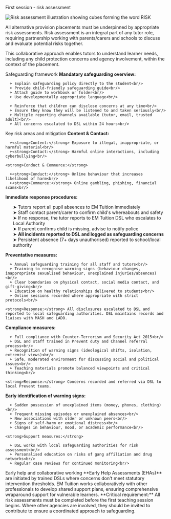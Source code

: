 First session - risk assessment
<div style={{ display: 'flex', alignItems: 'flex-start', gap: '20px', marginBottom: 24, flexWrap: 'wrap' }}>
  <img src="https://emtuition.mintlify.app/images/risk1.webp" alt="Risk assessment illustration showing cubes forming the word RISK" style={{ width: '200px', height: 'auto', flexShrink: 0 }} />
  <div style={{ flex: 1, minWidth: '300px' }}>
    <p>All alternative provision placements must be underpinned by appropriate risk assessments. Risk assessment is an integral part of any tutor role, requiring partnership working with parents/carers and schools to discuss and evaluate potential risks together.</p>
    <p>This collaborative approach enables tutors to understand learner needs, including any child protection concerns and agency involvement, within the context of the placement.</p>
  </div>
</div>
Safeguarding framework
<CardGroup cols={2}>
  <Card title="First lesson requirements" icon="shield-check">
    <strong>Mandatory safeguarding overview:</strong>
    
      ➤ Explain safeguarding policy directly to the student<br/>
      ➤ Provide child-friendly safeguarding guide<br/>
      ➤ Attach guide to workbook or folder<br/>
      ➤ Use developmentally appropriate language<br/>
    
  </Card>
  <Card title="Ongoing support" icon="message-circle">
    
      ➤ Reinforce that children can disclose concerns at any time<br/>
      ➤ Ensure they know they will be listened to and taken seriously<br/>
      ➤ Multiple reporting channels available (tutor, email, trusted adult)<br/>
      ➤ All concerns escalated to DSL within 24 hours<br/>
    
  </Card>
</CardGroup>
Key risk areas and mitigation
<CardGroup cols={2}>
  <Card title="Online safety - four areas of risk (KCSIE)" icon="wifi">
    <strong>Content & Contact:</strong>
    
      ➤<strong>Content:</strong> Exposure to illegal, inappropriate, or harmful material<br/>
      ➤<strong>Contact:</strong> Harmful online interactions, including cyberbullying<br/>

    <strong>Conduct & Commerce:</strong>

      ➤<strong>Conduct:</strong> Online behaviour that increases likelihood of harm<br/>
      ➤<strong>Commerce:</strong> Online gambling, phishing, financial scams<br/>
    
  </Card>
  <Card title="Children missing education" icon="user-x">
    <strong>Immediate response procedures:</strong>
    <ol>
      ➤ Tutors report all pupil absences to EM Tuition immediately<br/>
      ➤ Staff contact parent/carer to confirm child's whereabouts and safety<br/>
      ➤ If no response, the tutor reports to EM Tuition DSL who escalates to Local Authority<br/>
      ➤ If parent confirms child is missing, advise to notify police<br/>
      ➤ <strong>All incidents reported to DSL and logged as safeguarding concerns</strong><br/>
      ➤ Persistent absence (7+ days unauthorised) reported to school/local authority<br/>
    </ol>
  </Card>
</CardGroup>
<CardGroup cols={2}>
  <Card title="Child sexual exploitation (CSE)" icon="shield-alert">
    <strong>Preventative measures:</strong>
    
      ➤ Annual safeguarding training for all staff and tutors<br/>
      ➤ Training to recognise warning signs (behaviour changes, inappropriate sexualised behaviour, unexplained injuries/absences)<br/>
      ➤ Clear boundaries on physical contact, social media contact, and gift-giving<br/>
      ➤ Education on healthy relationships delivered to students<br/>
      ➤ Online sessions recorded where appropriate with strict protocols<br/>
    
    <strong>Response:</strong> All disclosures escalated to DSL and reported to local safeguarding authorities. DSL maintains records and liaises with MASH and LADO.
  </Card>
  <Card title="Radicalisation and Prevent duty" icon="alert-circle">
    <strong>Compliance measures:</strong>
    
      ➤ Full compliance with Counter-Terrorism and Security Act 2015<br/>
      ➤ DSL and staff trained in Prevent duty and Channel referral process<br/>
      ➤ Recognition of warning signs (ideological shifts, isolation, extremist views)<br/>
      ➤ Safe, moderated environment for discussing social and political issues<br/>
      ➤ Teaching materials promote balanced viewpoints and critical thinking<br/>
    
    <strong>Response:</strong> Concerns recorded and referred via DSL to local Prevent teams.
  </Card>
</CardGroup>
<CardGroup cols={1}>
  <Card title="County lines and gang involvement" icon="users">
    <strong>Early identification of warning signs:</strong>
    
      ➤ Sudden possession of unexplained items (money, phones, clothing)<br/>
      ➤ Frequent missing episodes or unexplained absences<br/>
      ➤ New associations with older or unknown peers<br/>
      ➤ Signs of self-harm or emotional distress<br/>
      ➤ Changes in behaviour, mood, or academic performance<br/>
    
    <strong>Support measures:</strong>
    
      ➤ DSL works with local safeguarding authorities for risk assessment<br/>
      ➤ Personalised education on risks of gang affiliation and drug networks<br/>
      ➤ Regular case reviews for continued monitoring<br/>
   
  </Card>
</CardGroup>
Early help and collaborative working
<Info>
  **Early Help Assessments (EHAs)** are initiated by trained DSLs where concerns don't meet statutory intervention thresholds. EM Tuition works collaboratively with other professionals to develop shared support plans, ensuring comprehensive wraparound support for vulnerable learners.
</Info>
<Warning>
  **Critical requirement:** All risk assessments must be completed before the first teaching session begins. Where other agencies are involved, they should be invited to contribute to ensure a coordinated approach to safeguarding.
</Warning>
